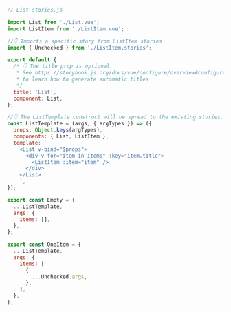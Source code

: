 ```js
// List.stories.js

import List from './List.vue';
import ListItem from './ListItem.vue';

//👇 Imports a specific story from ListItem stories
import { Unchecked } from './ListItem.stories';

export default {
  /* 👇 The title prop is optional.
   * See https://storybook.js.org/docs/vue/configure/overview#configure-story-loading
   * to learn how to generate automatic titles
   */
  title: 'List',
  component: List,
};

//👇 The ListTemplate construct will be spread to the existing stories.
const ListTemplate = (args, { argTypes }) => ({
  props: Object.keys(argTypes),
  components: { List, ListItem },
  template: `
    <List v-bind="$props">
      <div v-for="item in items" :key="item.title">
        <ListItem :item="item" />
      </div>
    </List>
    `,
});

export const Empty = {
  ...ListTemplate,
  args: {
    items: [],
  },
};

export const OneItem = {
  ...ListTemplate,
  args: {
    items: [
      {
        ...Unchecked.args,
      },
    ],
  },
};
```
